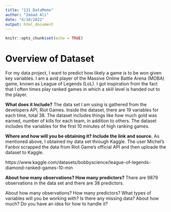 ```yaml
---
title: "131_DataMemo"
author: "Immad Ali"
date: "4/10/2022"
output: html_document
---
```


```r
knitr::opts_chunk$set(echo = TRUE)
```

# Overview of Dataset

For my data project, I want to predict how likely a game is to be won given key variables. I am a avid player of the Massive Online Battle Arena (MOBA) game, known as League of Legends (LoL). I got inspiration from the fact that I often times play ranked games in which a skill level is handed out to the player. 

**What does it Include?**
The data set I am using is gathered from the developers API, Riot Games. Inside the dataset, there are 19 variables for each time, total 38. The dataset includes things like how much gold was earned, number of kills for each team, in addition to others. The dataset includes the variables for the first 10 minutes of high ranking games. 

**Where and how will you be obtaining it? Include the link and source.**
As mentioned above, I obtained my data set through Kaggle. The user Michel's Fanboi scrapped the data from Riot Game's official API and then uploade the dataset to Kaggle.  

https://www.kaggle.com/datasets/bobbyscience/league-of-legends-diamond-ranked-games-10-min


**About how many observations? How many predictors?**
There are 9879 observations in the data set and there are 38 predictors.



About how many observations? How many predictors?
What types of variables will you be working with?
Is there any missing data? About how much? Do you have an idea for how to handle it?